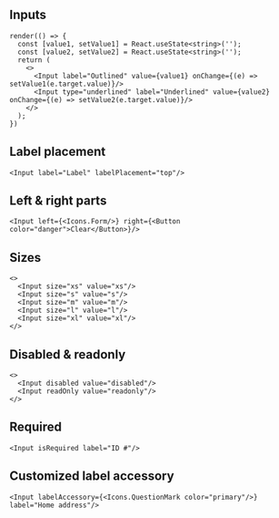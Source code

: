 
<Meta title="Components/Form/Input" />

## Inputs

```tsx live expanded
render(() => {
  const [value1, setValue1] = React.useState<string>('');
  const [value2, setValue2] = React.useState<string>('');
  return (
    <>
      <Input label="Outlined" value={value1} onChange={(e) => setValue1(e.target.value)}/>
      <Input type="underlined" label="Underlined" value={value2} onChange={(e) => setValue2(e.target.value)}/>
    </>
  );
})
```

## Label placement

```tsx live
<Input label="Label" labelPlacement="top"/>
```

## Left & right parts

```tsx live
<Input left={<Icons.Form/>} right={<Button color="danger">Clear</Button>}/>
```

## Sizes

```tsx live
<>
  <Input size="xs" value="xs"/>
  <Input size="s" value="s"/>
  <Input size="m" value="m"/>
  <Input size="l" value="l"/>
  <Input size="xl" value="xl"/>
</>
```

## Disabled & readonly

```tsx live
<>
  <Input disabled value="disabled"/>
  <Input readOnly value="readonly"/>
</>
```

## Required

```tsx live
<Input isRequired label="ID #"/>
```

## Customized label accessory

```tsx live
<Input labelAccessory={<Icons.QuestionMark color="primary"/>} label="Home address"/>
```

<ArgsTable of={Input} />
